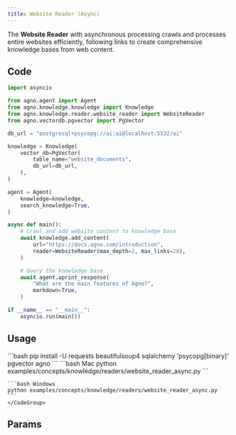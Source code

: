 ```yaml
---
title: Website Reader (Async)
---
```


The **Website Reader** with asynchronous processing crawls and processes entire websites efficiently, following links to create comprehensive knowledge bases from web content.

## Code

```python examples/concepts/knowledge/readers/website_reader_async.py
import asyncio

from agno.agent import Agent
from agno.knowledge.knowledge import Knowledge
from agno.knowledge.reader.website_reader import WebsiteReader
from agno.vectordb.pgvector import PgVector

db_url = "postgresql+psycopg://ai:ai@localhost:5532/ai"

knowledge = Knowledge(
    vector_db=PgVector(
        table_name="website_documents",
        db_url=db_url,
    ),
)

agent = Agent(
    knowledge=knowledge,
    search_knowledge=True,
)

async def main():
    # Crawl and add website content to knowledge base
    await knowledge.add_content(
        url="https://docs.agno.com/introduction",
        reader=WebsiteReader(max_depth=2, max_links=20),
    )

    # Query the knowledge base
    await agent.aprint_response(
        "What are the main features of Agno?",
        markdown=True,
    )

if __name__ == "__main__":
    asyncio.run(main())
```

## Usage

<Steps>
  <Snippet file="create-venv-step.mdx" />

  <Step title="Install libraries">
    ```bash
    pip install -U requests beautifulsoup4 sqlalchemy 'psycopg[binary]' pgvector agno
    ```
  </Step>

  <Snippet file="run-pgvector-step.mdx" />

  <Step title="Run Agent">
    <CodeGroup>
    ```bash Mac
    python examples/concepts/knowledge/readers/website_reader_async.py
    ```

    ```bash Windows
    python examples/concepts/knowledge/readers/website_reader_async.py
    ```
    </CodeGroup>
  </Step>
</Steps>

## Params

<Snippet file="website-reader-reference.mdx" />